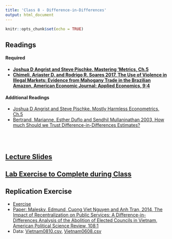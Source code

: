 ```yaml
---
title: 'Class 8 - Difference-in-Differences'
output: html_document
---
```


```r
knitr::opts_chunk$set(echo = TRUE)
```

## Readings
#### Required
- **[Joshua D Angrist and Steve Pischke. Mastering 'Metrics, Ch.5](Classes/Class_8/Readings/Angrist & Pischke Ch5.pdf)**
- **[Chimeli, Ariaster D. and Rodrigo R. Soares 2017, The Use of Violence in Illegal Markets: Evidence from Mahogany Trade in the Brazilian Amazon, American Economic Journal: Applied Economics, 9:4](Classes/Class_8/Readings/Chimeli_Soares.pdf)**

#### Additional Readings
- [Joshua D Angrist and Steve Pischke. Mostly Harmless Econometrics, Ch.5 ](Classes/Class_8/Readings/A&P_Ch5.pdf)
- [Bertrand, Marianne, Esther Duflo and Sendhil Mullaninathan 2003, How much Should we Trust Difference-in-Differences Estimates?](Classes/Class_8/Readings/Bertrand et al 2003.pdf)

<br> </br>

## [Lecture Slides](Classes/Class_8/)

## [Lab Exercise to Complete during Class](Classes/Class_8/Lab Exercise/Exercise_DinD_v1.pdf)

## Replication Exercise
- [Exercise](Classes/Class_8/Replication/Replication_6_v2.pdf)
- [Paper: Malesky, Edmund, Cuong Viet Nguyen and Anh Tran, 2014, The Impact of Recentralization on Public Services: A Difference-in-Differences Analysis of the Abolition of Elected Councils in Vietnam, American Political Science Review, 108:1](Classes/Class_8/Replication/Malesky 2014.pdf)
- Data: [Vietnam0810.csv](Classes/Class_8/Replication/Vietnam0810.csv), [Vietnam0608.csv](Classes/Class_8/Replication/Vietnam0608.csv)


